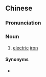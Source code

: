 {{also|电熨斗}}
==Chinese==
{{zh-forms|s=电熨斗|type=12}}

===Pronunciation===
{{zh-pron
|m=diànyùndǒu,er=y
|c=din6 wan6 dau2
|h=pfs=thien-yun-téu
|cat=n
}}

===Noun===
{{zh-noun}}

# [[electric]] [[iron]]

====Synonyms====
* {{qualifier|Cantonese}} {{zh-l|電燙斗|tr=din6 tong3 dau2}}